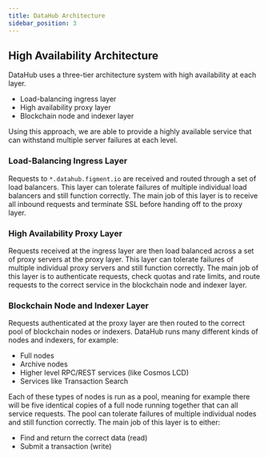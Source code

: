 ```yaml
---
title: DataHub Architecture
sidebar_position: 3
---
```


## High Availability Architecture

DataHub uses a three-tier architecture system with high availability at each layer.

- Load-balancing ingress layer
- High availability proxy layer
- Blockchain node and indexer layer

Using this approach, we are able to provide a highly available service that can withstand multiple server failures at each level.

### Load-Balancing Ingress Layer

Requests to `*.datahub.figment.io` are received and routed through a set of load balancers. This layer can tolerate failures of multiple individual load balancers and still function correctly.
The main job of this layer is to receive all inbound requests and terminate SSL before handing off to the proxy layer.

### High Availability Proxy Layer

Requests received at the ingress layer are then load balanced across a set of proxy servers at the proxy layer. This layer can tolerate failures of multiple individual proxy servers and still function correctly.
The main job of this layer is to authenticate requests, check quotas and rate limits, and route requests to the correct service in the blockchain node and indexer layer.

### Blockchain Node and Indexer Layer

Requests authenticated at the proxy layer are then routed to the correct pool of blockchain nodes or indexers.
DataHub runs many different kinds of nodes and indexers, for example:

- Full nodes
- Archive nodes
- Higher level RPC/REST services (like Cosmos LCD)
- Services like Transaction Search

Each of these types of nodes is run as a pool, meaning for example there will be five identical copies of a full node running together that can all service requests. The pool can tolerate failures of multiple individual nodes and still function correctly.
The main job of this layer is to either:

- Find and return the correct data (read)
- Submit a transaction (write)
